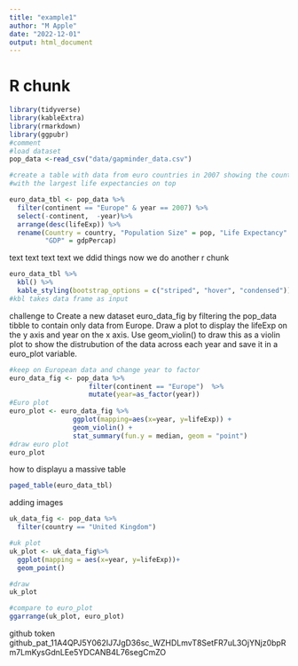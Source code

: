 ```yaml
---
title: "example1"
author: "M Apple"
date: "2022-12-01"
output: html_document
---
```

# R chunk 

```r
library(tidyverse)
library(kableExtra)
library(rmarkdown)
library(ggpubr)
#comment
#load dataset
pop_data <-read_csv("data/gapminder_data.csv")

#create a table with data from euro countries in 2007 showing the countries 
#with the largest life expectancies on top

euro_data_tbl <- pop_data %>% 
  filter(continent == "Europe" & year == 2007) %>%
  select(-continent,  -year)%>%
  arrange(desc(lifeExp)) %>%
  rename(Country = country, "Population Size" = pop, "Life Expectancy" = lifeExp, 
         "GDP" = gdpPercap)
```

text text text text we ddid things now we do another r chunk

```r
euro_data_tbl %>%
  kbl() %>%
  kable_styling(bootstrap_options = c("striped", "hover", "condensed"))
#kbl takes data frame as input
```

challenge to Create a new dataset euro_data_fig by filtering the pop_data tibble to contain only data from Europe. Draw a plot to display the lifeExp on the y axis and year on the x axis. Use geom_violin() to draw this as a violin plot to show the distrubution of the data across each year and save it in a euro_plot variable.

```r
#keep on European data and change year to factor
euro_data_fig <- pop_data %>% 
                    filter(continent == "Europe")  %>% 
                    mutate(year=as_factor(year))
#Euro plot
euro_plot <- euro_data_fig %>%
                ggplot(mapping=aes(x=year, y=lifeExp)) +
                geom_violin() +
                stat_summary(fun.y = median, geom = "point")
#draw euro plot
euro_plot
```

how to displayu a massive table
```r
paged_table(euro_data_tbl)

```

adding images
```r
uk_data_fig <- pop_data %>%
  filter(country == "United Kingdom")

#uk plot
uk_plot <- uk_data_fig%>%
  ggplot(mapping = aes(x=year, y=lifeExp))+
  geom_point()

#draw
uk_plot

#compare to euro_plot
ggarrange(uk_plot, euro_plot)

```


github token
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
